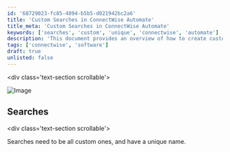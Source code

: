 ```yaml
---
id: '68729023-fc85-4894-b5b5-d021942bc2a6'
title: 'Custom Searches in ConnectWise Automate'
title_meta: 'Custom Searches in ConnectWise Automate'
keywords: ['searches', 'custom', 'unique', 'connectwise', 'automate']
description: 'This document provides an overview of how to create custom searches in ConnectWise Automate, emphasizing the importance of unique naming conventions for each search to ensure clarity and organization.'
tags: ['connectwise', 'software']
draft: true
unlisted: false
---
```

\<div class='text-section scrollable'>

![Image](../../static/img/Standards-and-Health-Plugin-Best-Practices/image_1.png)



## Searches

\<div class='text-section scrollable'>

Searches need to be all custom ones, and have a unique name.















